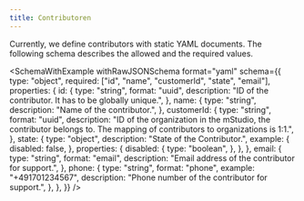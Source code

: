 ```yaml
---
title: Contributoren
---
```



Currently, we define contributors with static YAML documents.
The following schema describes the allowed and the required values.

<SchemaWithExample
  withRawJSONSchema
  format="yaml"
  schema={{
    type: "object",
    required: ["id", "name", "customerId", "state", "email"],
    properties: {
      id: {
        type: "string",
        format: "uuid",
        description: "ID of the contributor. It has to be globally unique.",
      },
      name: {
        type: "string",
        description: "Name of the contributor.",
      },
      customerId: {
        type: "string",
        format: "uuid",
        description:
          "ID of the organization in the mStudio, the contributor belongs to. The mapping of contributors to organizations is 1:1.",
      },
      state: {
        type: "object",
        description: "State of the Contributor.",
        example: {
          disabled: false,
        },
        properties: {
          disabled: {
            type: "boolean",
	      },
	    },
      },
      email: {
        type: "string",
        format: "email",
        description:
          "Email address of the contributor for support.",
      },
      phone: {
        type: "string",
        format: "phone",
        example: "+491701234567",
        description:
          "Phone number of the contributor for support.",
      },
    },
  }}
/>
